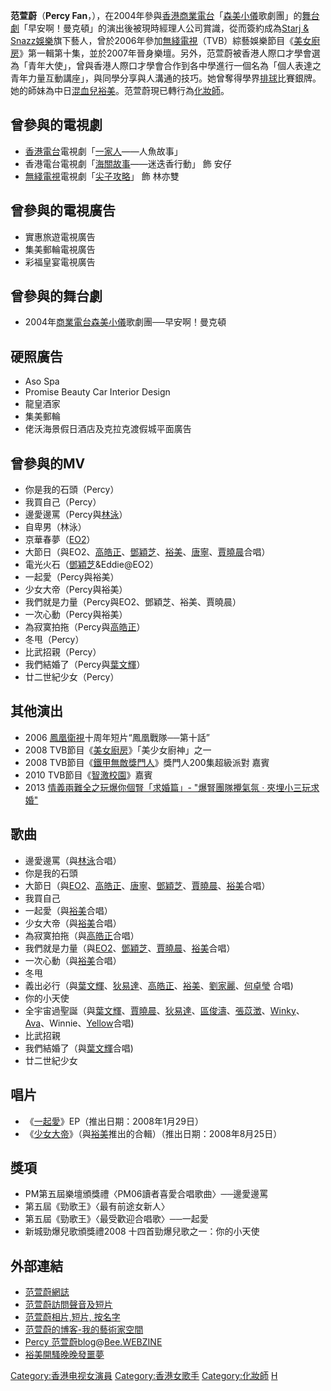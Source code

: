 {{blpunsourced|time=2018-09-12T00:56:49+00:00}}
{{Infobox Person
| 姓名 = 范萱蔚
| 英文名 = Percy Fan
| 圖片 = PercyFan01.JPG
| 出生日期 = {{birth date and age|1987|12|17}}
| 出生地點 = 
| 國籍 = {{CNHK}}
| 職業 = [[化妝師|化妝師]]（過去為藝人、歌手）
| 語言 = [[廣東話|廣東話]]、[[英語|英語]]、[[國語|國語]]
| 活躍時期 = 2004年至今
}}
'''范萱蔚'''（'''Percy Fan'''，{{bd|1987年|12月17日|catIdx=F范}}），在2004年參與[[香港商業電台|香港商業電台]]「[[森美|森美]][[小儀|小儀]]歌劇團」的[[舞台劇|舞台劇]]「早安啊！曼克頓」的演出後被現時經理人公司賞識，從而簽約成為[[Starj_&_Snazz娛樂|Starj & Snazz娛樂]]旗下藝人，曾於2006年參加[[無綫電視|無綫電視]]（TVB）綜藝娛樂節目《[[美女廚房_(第一輯)|美女廚房]]》第一輯第十集，並於2007年晉身樂壇。另外，范萱蔚被香港人際口才學會選為「青年大使」，曾與香港人際口才學會合作到各中學進行一個名為「個人表達之青年力量互動講座」，與同學分享與人溝通的技巧。她曾奪得學界[[排球|排球]]比賽銀牌。她的師妹為中日[[混血兒|混血兒]][[裕美|裕美]]。范萱蔚現已轉行為[[化妝師|化妝師]]。

==曾參與的電視劇==
*[[香港電台|香港電台]]電視劇「[[一家人|一家人]]——人魚故事」
*香港電台電視劇「[[海關故事|海關故事]]——迷迭香行動」 飾 安仔
*[[無綫電視|無綫電視]]電視劇「[[尖子攻略|尖子攻略]]」 飾 林亦雙

==曾參與的電視廣告==
*實惠旅遊電視廣告
*集美郵輪電視廣告
*彩福皇宴電視廣告

==曾參與的舞台劇==
*2004年[[商業電台|商業電台]][[森美|森美]][[小儀|小儀]]歌劇團──早安啊！曼克頓

==硬照廣告==
*Aso Spa
*Promise Beauty Car Interior Design
*龍皇酒家
*集美郵輪
*佬沃海景假日酒店及克拉克渡假城平面廣告

==曾參與的MV==
*你是我的石頭（Percy）
*我買自己（Percy）
*邊愛邊罵（Percy與[[林泳|林泳]]）
*自卑男（林泳）
*京華春夢（[[EO2|EO2]]）
*大節日（與EO2、[[高皓正|高皓正]]、[[鄧穎芝|鄧穎芝]]、[[裕美|裕美]]、[[唐寧|唐寧]]、[[賈曉晨|賈曉晨]]合唱）
*電光火石（[[鄧穎芝|鄧穎芝]]&Eddie@EO2）
*一起愛（Percy與裕美）
*少女大帝（Percy與裕美）
*我們就是力量（Percy與EO2、鄧穎芝、裕美、賈曉晨）
*一次心動（Percy與裕美）
*為寂寞拍拖（Percy與[[高皓正|高皓正]]）
*冬甩（Percy）
*比武招親（Percy）
*我們結婚了（Percy與[[葉文輝|葉文輝]]）
*廿二世紀少女（Percy）

==其他演出==
*2006 [[鳳凰衛視|鳳凰衛視]]十周年短片“鳳凰戰隊──第十話”
*2008 TVB節目《[[美女廚房|美女廚房]]》「美少女廚神」之一
*2008 TVB節目《[[鐵甲無敵獎門人|鐵甲無敵獎門人]]》獎門人200集超級派對 嘉賓
*2010 TVB節目《[[智激校園|智激校園]]》嘉賓
*2013 [http://www.youtube.com/watch?v=pQeMcslwMFs 情義兩難全之玩爆你個腎「求婚篇」- "爆腎團隊攪氣氛 · 夾埋小三玩求婚"]

==歌曲==
*邊愛邊罵（與[[林泳|林泳]]合唱）
*你是我的石頭
*大節日（與[[EO2|EO2]]、[[高皓正|高皓正]]、[[唐寧|唐寧]]、[[鄧穎芝|鄧穎芝]]、[[賈曉晨|賈曉晨]]、[[裕美|裕美]]合唱）
*我買自己
*一起愛（與[[裕美|裕美]]合唱）
*少女大帝（與[[裕美|裕美]]合唱）
*為寂寞拍拖（與[[高皓正|高皓正]]合唱）
*我們就是力量（與[[EO2|EO2]]、[[鄧穎芝|鄧穎芝]]、[[賈曉晨|賈曉晨]]、[[裕美|裕美]]合唱）
*一次心動（與[[裕美|裕美]]合唱）
*冬甩
*義出必行（與[[葉文輝|葉文輝]]、[[狄易達|狄易達]]、[[高皓正|高皓正]]、[[裕美|裕美]]、[[劉家麗|劉家麗]]、[[何卓瑩|何卓瑩]] 合唱)
*你的小天使
*全宇宙過聖誕（與[[葉文輝|葉文輝]]、[[賈曉晨|賈曉晨]]、[[狄易達|狄易達]]、[[區俊濤|區俊濤]]、[[張苡澂|張苡澂]]、[[Winky|Winky]]、[[Ava|Ava]]、Winnie、[[Yellow|Yellow]]合唱)
*比武招親
*我們結婚了（與[[葉文輝|葉文輝]]合唱)
*廿二世紀少女

==唱片==
*《[[一起愛|一起愛]]》EP（推出日期：2008年1月29日）
*《[[少女大帝|少女大帝]]》（與[[裕美|裕美]]推出的合輯）（推出日期：2008年8月25日）

==獎項==
*PM第五屆樂壇頒獎禮〈PM06讀者喜愛合唱歌曲〉──邊愛邊罵
*第五屆《勁歌王》〈最有前途女新人〉
*第五屆《勁歌王》〈最受歡迎合唱歌〉──一起愛
*新城勁爆兒歌頒獎禮2008 十四首勁爆兒歌之一：你的小天使

== 外部連結 ==
*[http://hk.myblog.yahoo.com/perpercy 范萱蔚網誌]
*[http://pinkmessage.com/shortnews/percy.htm 范萱蔚訪問聲音及短片]
*[http://www.pinkmessage.com/talk/viewforum.php?f=23 范萱蔚相片,短片, 按名字]
*[http://www.alivenotdead.com/percyfan 范萱蔚的博客-我的藝術家空間]
*[http://www.alivenotdead.com/percyfan Percy 范萱蔚blog]@[https://web.archive.org/web/20090426163635/http://bee.newmonday.com.hk/ Bee.WEBZINE]
*[http://orientaldaily.on.cc/cnt/entertainment/20111201/00282_046.html 裕美開騷晚晚發噩夢]

{{DEFAULTSORT:Fan范}}
[[Category:香港电视女演員|Category:香港电视女演員]]
[[Category:香港女歌手|Category:香港女歌手]]
[[Category:化妝師|Category:化妝師]]
[[Category:范姓|H]]